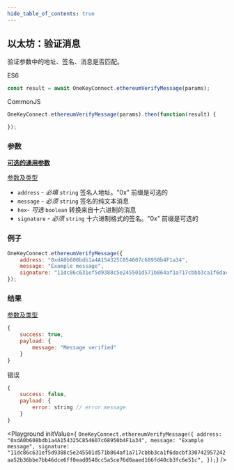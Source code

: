 ```yaml
---
hide_table_of_contents: true
---
```


## 以太坊：验证消息

验证参数中的地址、签名、消息是否匹配。

ES6
```javascript
const result = await OneKeyConnect.ethereumVerifyMessage(params);
```

CommonJS
```javascript
OneKeyConnect.ethereumVerifyMessage(params).then(function(result) {

});
```

### 参数
[**可选的通用参数**](./commonParams)

[参数及类型](https://github.com/OneKeyHQ/connect/blob/onekey/src/js/types/params.js#L74-L78)

- `address` - *必填* `string` 签名人地址。"0x" 前缀是可选的
- `message` - *必须* `string` 签名的纯文本消息
- `hex`- *可选* `boolean` 转换来自十六进制的消息
- `signature` - *必须* `string` 十六进制格式的签名。"0x" 前缀是可选的

### 例子
```javascript
OneKeyConnect.ethereumVerifyMessage({
    address: "0xdA0b608bdb1a4A154325C854607c68950b4F1a34",
    message: "Example message",
    signature: "11dc86c631ef5d9388c5e245501d571b864af1a717cbbb3ca1f6dacbf330742957242aa52b36bbe7bb46dce6ff0ead0548cc5a5ce76d0aaed166fd40cb3fc6e51c",
});
```

### 结果

[参数及类型](https://github.com/OneKeyHQ/connect/blob/onekey/src/js/types/response.js#L133-L136)

```javascript
{
    success: true,
    payload: {
        message: "Message verified"
    }
}
```
错误
```javascript
{
    success: false,
    payload: {
        error: string // error message
    }
}
```

<Playground
    initValue={
`OneKeyConnect.ethereumVerifyMessage({
    address: "0xdA0b608bdb1a4A154325C854607c68950b4F1a34",
    message: "Example message",
    signature: "11dc86c631ef5d9388c5e245501d571b864af1a717cbbb3ca1f6dacbf330742957242aa52b36bbe7bb46dce6ff0ead0548cc5a5ce76d0aaed166fd40cb3fc6e51c",
});`}
/>
